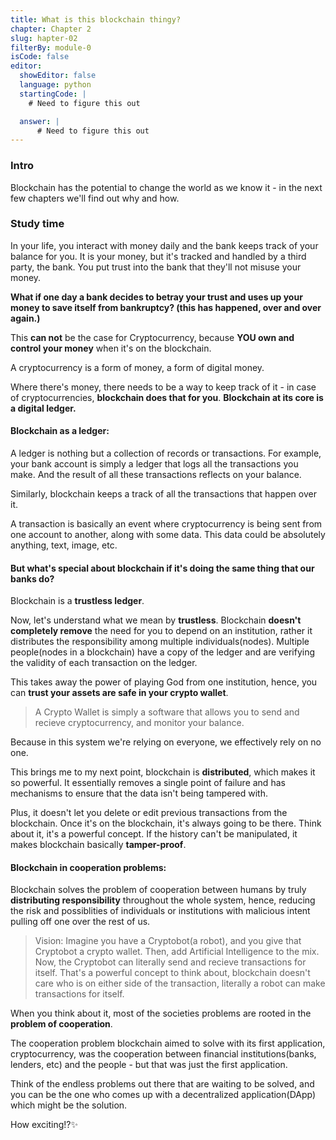 ```yaml
---
title: What is this blockchain thingy?
chapter: Chapter 2
slug: hapter-02
filterBy: module-0
isCode: false
editor:
  showEditor: false
  language: python
  startingCode: |
    # Need to figure this out

  answer: |
      # Need to figure this out
---
```

### Intro
Blockchain has the potential to change the world as we know it - in the next few chapters we'll find out why and how.

### Study time

In your life, you interact with money daily and the bank keeps track of your balance for you. It is your money, but it's tracked and handled by a third party, the bank. You put trust into the bank that they'll not misuse your money.

**What if one day a bank decides to betray your trust and uses up your money to save itself from bankruptcy? (this has happened, over and over again.)**

This **can not** be the case for Cryptocurrency, because **YOU own and control your money** when it's on the blockchain.

A cryptocurrency is a form of money, a form of digital money.

Where there's money, there needs to be a way to keep track of it - in case of cryptocurrencies, **blockchain does that for you**.
**Blockchain at its core is a digital ledger.**

#### Blockchain as a ledger:
A ledger is nothing but a collection of records or transactions. 
For example, your bank account is simply a ledger that logs all the transactions you make. And the result of all these transactions reflects on your balance.

Similarly, blockchain keeps a track of all the transactions that happen over it.

A transaction is basically an event where cryptocurrency is being sent from one account to another, along with some data. This data could be absolutely anything, text, image, etc.


#### But what's special about blockchain if it's doing the same thing that our banks do?
Blockchain is a **trustless ledger**.

Now, let's understand what we mean by **trustless**.
Blockchain **doesn't completely remove** the need for you to depend on an institution, rather it distributes the responsibility among multiple individuals(nodes).
Multiple people(nodes in a blockchain) have a copy of the ledger and are verifying the validity of each transaction on the ledger.

This takes away the power of playing God from one institution, hence, you can **trust your assets are safe in your crypto wallet**.

> A Crypto Wallet is simply a software that allows you to send and recieve cryptocurrency, and monitor your balance.

Because in this system we're relying on everyone, we effectively rely on no one.

This brings me to my next point, blockchain is **distributed**, which makes it so powerful. 
It essentially removes a single point of failure and has mechanisms to ensure that the data isn't being tampered with.

Plus, it doesn't let you delete or edit previous transactions from the blockchain. 
Once it's on the blockchain, it's always going to be there.
Think about it, it's a powerful concept.
If the history can't be manipulated, it makes blockchain basically **tamper-proof**.

#### Blockchain in cooperation problems:
Blockchain solves the problem of cooperation between humans by truly **distributing responsibility** throughout the whole system, hence, reducing the risk and possiblities of individuals or institutions with malicious intent pulling off one over the rest of us.

> Vision: Imagine you have a Cryptobot(a robot), and you give that Cryptobot a crypto wallet. Then, add Artificial Intelligence to the mix. Now, the Cryptobot can literally send and recieve transactions for itself. 
That's a powerful concept to think about, blockchain doesn't care who is on either side of the transaction, literally a robot can make transactions for itself.

When you think about it, most of the societies problems are rooted in the **problem of cooperation**.

The cooperation problem blockchain aimed to solve with its first application, cryptocurrency, was the cooperation between financial institutions(banks, lenders, etc) and the people - but that was just the first application.

Think of the endless problems out there that are waiting to be solved, and you can be the one who comes up with a decentralized application(DApp) which might be the solution.

How exciting!?✨
